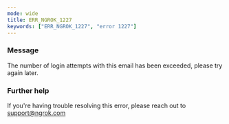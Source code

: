 ```yaml
---
mode: wide
title: ERR_NGROK_1227
keywords: ["ERR_NGROK_1227", "error 1227"]
---
```



### Message

The number of login attempts with this email has been exceeded, please try again later.

<ErrorDetails />

### Further help

If you're having trouble resolving this error, please reach out to [support@ngrok.com](mailto:support@ngrok.com?subject=Help%20with%20ERR_NGROK_1227)
